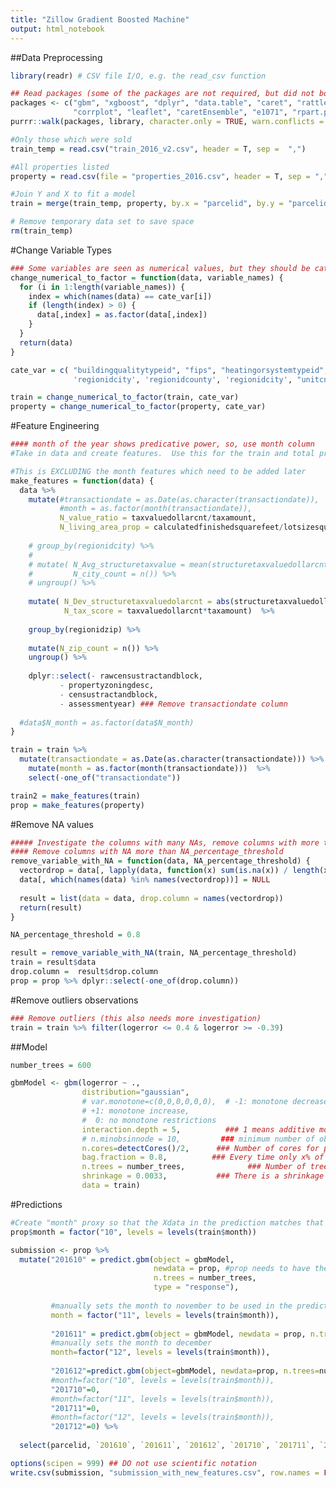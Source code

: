 ---
title: "Zillow Gradient Boosted Machine"
output: html_notebook
---

##Data Preprocessing
```{r}

library(readr) # CSV file I/O, e.g. the read_csv function

## Read packages (some of the packages are not required, but did not bother to find out which ones )
packages <- c("gbm", "xgboost", "dplyr", "data.table", "caret", "rattle", "tidyr", "ggplot2", "lubridate", 
              "corrplot", "leaflet", "caretEnsemble", "e1071", "rpart.plot", "VGAM", "Metrics", "Matrix")
purrr::walk(packages, library, character.only = TRUE, warn.conflicts = FALSE)

#Only those which were sold
train_temp = read.csv("train_2016_v2.csv", header = T, sep =  ",")

#All properties listed
property = read.csv(file = "properties_2016.csv", header = T, sep = ",")

#Join Y and X to fit a model
train = merge(train_temp, property, by.x = "parcelid", by.y = "parcelid", all.x = TRUE)

# Remove temporary data set to save space
rm(train_temp)
```
#Change Variable Types

```{r}
### Some variables are seen as numerical values, but they should be categorical, hence transformation 
change_numerical_to_factor = function(data, variable_names) {
  for (i in 1:length(variable_names)) {
    index = which(names(data) == cate_var[i])
    if (length(index) > 0) {
      data[,index] = as.factor(data[,index])
    }
  }
  return(data)
}

cate_var = c( "buildingqualitytypeid", "fips", "heatingorsystemtypeid", "propertylandusetypeid", 'censustractandblock', 
              'regionidcity', 'regionidcounty', 'regionidcity', "unitcnt")

train = change_numerical_to_factor(train, cate_var)
property = change_numerical_to_factor(property, cate_var)
```

#Feature Engineering
```{r}
#### month of the year shows predicative power, so, use month column 
#Take in data and create features.  Use this for the train and total properties files

#This is EXCLUDING the month features which need to be added later
make_features = function(data) {
  data %>% 
    mutate(#transactiondate = as.Date(as.character(transactiondate)),
           #month = as.factor(month(transactiondate)),
           N_value_ratio = taxvaluedollarcnt/taxamount,
           N_living_area_prop = calculatedfinishedsquarefeet/lotsizesquarefeet) %>%
    
    # group_by(regionidcity) %>%
    # 
    # mutate( N_Avg_structuretaxvalue = mean(structuretaxvaluedollarcnt),
    #         N_city_count = n()) %>%
    # ungroup() %>%
    
    mutate( N_Dev_structuretaxvaluedolarcnt = abs(structuretaxvaluedollarcnt - N_Avg_structuretaxvalue)/N_Avg_structuretaxvalue,
            N_tax_score = taxvaluedollarcnt*taxamount)  %>%
    
    group_by(regionidzip) %>%
    
    mutate(N_zip_count = n()) %>%
    ungroup() %>%
    
    dplyr::select(- rawcensustractandblock,
           - propertyzoningdesc,
           - censustractandblock,
           - assessmentyear) ### Remove transactiondate column 
  
  #data$N_month = as.factor(data$N_month)
}

train = train %>%
  mutate(transactiondate = as.Date(as.character(transactiondate))) %>% 
    mutate(month = as.factor(month(transactiondate)))  %>% 
    select(-one_of("transactiondate"))

train2 = make_features(train)
prop = make_features(property)

```

#Remove NA values
```{r}
##### Investigate the columns with many NAs, remove columns with more than 80% NA (this needs more investigations though)
#### Remove columns with NA more than NA_percentage_threshold 
remove_variable_with_NA = function(data, NA_percentage_threshold) {
  vectordrop = data[, lapply(data, function(x) sum(is.na(x)) / length(x) ) >= NA_percentage_threshold ]
  data[, which(names(data) %in% names(vectordrop))] = NULL
  
  result = list(data = data, drop.column = names(vectordrop))
  return(result)
}

NA_percentage_threshold = 0.8

result = remove_variable_with_NA(train, NA_percentage_threshold)
train = result$data
drop.column =  result$drop.column
prop = prop %>% dplyr::select(-one_of(drop.column))   
```


#Remove outliers observations
```{r}
### Remove outliers (this also needs more investigation)
train = train %>% filter(logerror <= 0.4 & logerror >= -0.39)
```

##Model

```{r}

number_trees = 600

gbmModel <- gbm(logerror ~ ., 
                distribution="gaussian", 
                # var.monotone=c(0,0,0,0,0,0),  # -1: monotone decrease,
                # +1: monotone increase,
                #  0: no monotone restrictions
                interaction.depth = 5,          ### 1 means additive model, 2 is two-way interaction 
                # n.minobsinnode = 10,         ### minimum number of observations in the trees terminal nodes.
                n.cores=detectCores()/2,      ### Number of cores for parallasation
                bag.fraction = 0.8,          ### Every time only x% of the sample are selected to make the tree
                n.trees = number_trees,              ### Number of trees 
                shrinkage = 0.0033,           ### There is a shrinkage parameter to avoid over-fitting 
                data = train)


```

#Predictions
```{r}
#Create "month" proxy so that the Xdata in the prediction matches that in the training set
prop$month = factor("10", levels = levels(train$month))

submission <- prop %>%
  mutate("201610" = predict.gbm(object = gbmModel, 
                                newdata = prop, #prop needs to have the same features as my train data
                                n.trees = number_trees, 
                                type = "response"),
         
         #manually sets the month to november to be used in the predict X data prop
         month = factor("11", levels = levels(train$month)),
         
         "201611" = predict.gbm(object = gbmModel, newdata = prop, n.trees = number_trees, type = "response"), 
         #manually sets the month to december
         month=factor("12", levels = levels(train$month)),
         
         "201612"=predict.gbm(object=gbmModel, newdata=prop, n.trees=number_trees, type="response"), 
         #month=factor("10", levels = levels(train$month)),
         "201710"=0, 
         #month=factor("11", levels = levels(train$month)),
         "201711"=0, 
         #month=factor("12", levels = levels(train$month)),
         "201712"=0) %>%
  
  select(parcelid, `201610`, `201611`, `201612`, `201710`, `201711`, `201712`)

options(scipen = 999) ## DO not use scientific notation 
write.csv(submission, "submission_with_new_features.csv", row.names = FALSE)

```

